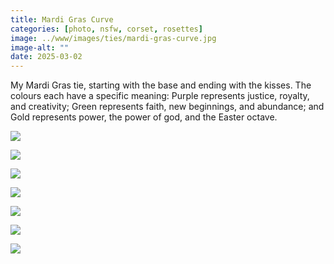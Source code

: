 ```yaml
---
title: Mardi Gras Curve
categories: [photo, nsfw, corset, rosettes]
image: ../www/images/ties/mardi-gras-curve.jpg
image-alt: ""
date: 2025-03-02
---
```


My Mardi Gras tie, starting with the base and ending with the kisses. The colours each have a specific meaning: Purple represents justice, royalty, and creativity; Green represents faith, new beginnings, and abundance; and Gold represents power, the power of god, and the Easter octave.

::: {layout-ncol=3}

![](../www/images/ties/mardi-gras-base.jpg)

![](../www/images/ties/mardi-gras-arms.jpg)


![](../www/images/ties/mardi-gras-below.jpg)

![](../www/images/ties/mardi-gras-cover.jpg)

![](../www/images/ties/mardi-gras-curve.jpg)

![](../www/images/ties/mardi-gras-hands.jpg)

![](../www/images/ties/mardi-gras-rope-kisses.jpg)

:::

